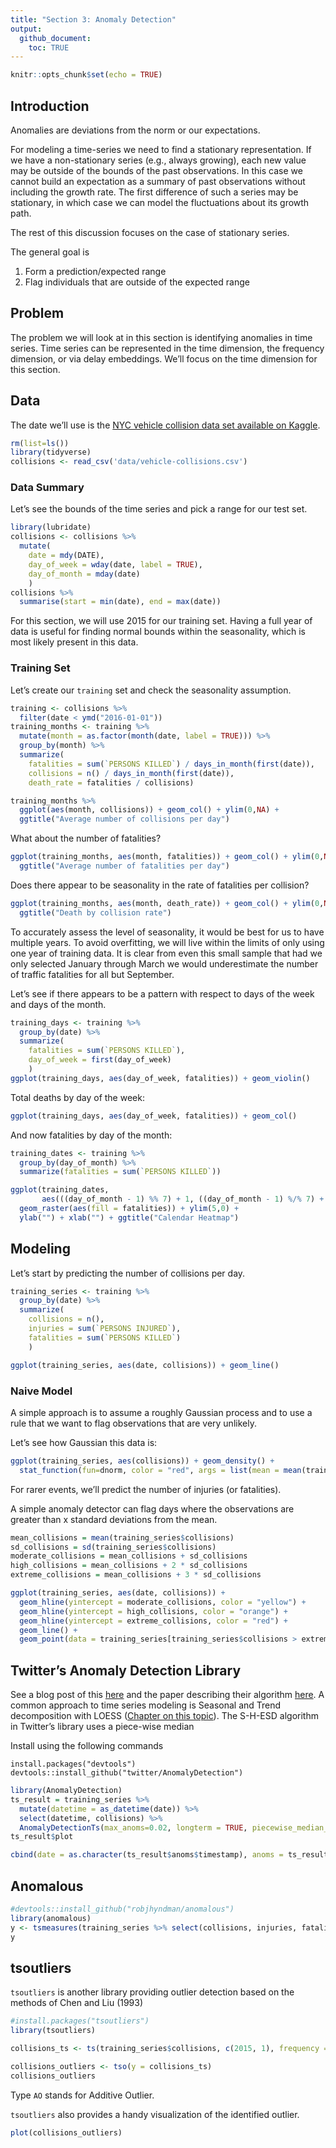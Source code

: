 ```yaml
---
title: "Section 3: Anomaly Detection"
output: 
  github_document:
    toc: TRUE
---
```


```r
knitr::opts_chunk$set(echo = TRUE)
```

## Introduction

Anomalies are deviations from the norm or our expectations.

For modeling a time-series we need to find a stationary representation.
If we have a non-stationary series (e.g., always growing), each new value
may be outside of the bounds of the past observations. In this case we
cannot build an expectation as a summary of past observations without including
the growth rate. The first difference of such a series may be stationary, in which
case we can model the fluctuations about its growth path.

The rest of this discussion focuses on the case of stationary series.

The general goal is

1. Form a prediction/expected range
2. Flag individuals that are outside of the expected range

## Problem

The problem we will look at in this section is identifying anomalies
in time series. Time series can be represented in the time dimension,
the frequency dimension, or via delay embeddings. We'll focus on 
the time dimension for this section.

## Data

The date we'll use is the [NYC vehicle collision data set available on
Kaggle](https://www.kaggle.com/nypd/vehicle-collisions). 

```r
rm(list=ls())
library(tidyverse)
collisions <- read_csv('data/vehicle-collisions.csv')
```

### Data Summary

Let's see the bounds of the time series and pick a range for our test set.

```r
library(lubridate)
collisions <- collisions %>%
  mutate(
    date = mdy(DATE),
    day_of_week = wday(date, label = TRUE),
    day_of_month = mday(date)
    )
collisions %>%
  summarise(start = min(date), end = max(date))
```

For this section, we will use 2015 for our training set. Having a full year of
data is useful for finding normal bounds within the seasonality, which is most
likely present in this data.

### Training Set

Let's create our `training` set and check the seasonality assumption.

```r
training <- collisions %>%
  filter(date < ymd("2016-01-01"))
training_months <- training %>%
  mutate(month = as.factor(month(date, label = TRUE))) %>%
  group_by(month) %>%
  summarize(
    fatalities = sum(`PERSONS KILLED`) / days_in_month(first(date)),
    collisions = n() / days_in_month(first(date)),
    death_rate = fatalities / collisions)

training_months %>%
  ggplot(aes(month, collisions)) + geom_col() + ylim(0,NA) + 
  ggtitle("Average number of collisions per day")
```

What about the number of fatalities?

```r
ggplot(training_months, aes(month, fatalities)) + geom_col() + ylim(0,NA) + 
  ggtitle("Average number of fatalities per day")
```

Does there appear to be seasonality in the rate of fatalities per collision?

```r
ggplot(training_months, aes(month, death_rate)) + geom_col() + ylim(0,NA) + 
  ggtitle("Death by collision rate")
```


To accurately assess the level of seasonality, it would be best for us to have
multiple years. To avoid overfitting, we will live within the limits of only
using one year of training data. It is clear from even this small sample that
had we only selected January through March we would underestimate the number of
traffic fatalities for all but September.

Let's see if there appears to be a pattern with respect to days of the week
and days of the month.

```r
training_days <- training %>%
  group_by(date) %>%
  summarize(
    fatalities = sum(`PERSONS KILLED`),
    day_of_week = first(day_of_week)
    )
ggplot(training_days, aes(day_of_week, fatalities)) + geom_violin()
```

Total deaths by day of the week:

```r
ggplot(training_days, aes(day_of_week, fatalities)) + geom_col()
```

And now fatalities by day of the month:

```r
training_dates <- training %>%
  group_by(day_of_month) %>%
  summarize(fatalities = sum(`PERSONS KILLED`))

ggplot(training_dates, 
       aes(((day_of_month - 1) %% 7) + 1, ((day_of_month - 1) %/% 7) + 1)) +
  geom_raster(aes(fill = fatalities)) + ylim(5,0) +
  ylab("") + xlab("") + ggtitle("Calendar Heatmap")
```

## Modeling 

Let's start by predicting the number of collisions per day.
```r
training_series <- training %>%
  group_by(date) %>%
  summarize(
    collisions = n(), 
    injuries = sum(`PERSONS INJURED`), 
    fatalities = sum(`PERSONS KILLED`)
    )

ggplot(training_series, aes(date, collisions)) + geom_line()
```


### Naive Model

A simple approach is to assume a roughly Gaussian process and to
use a rule that we want to flag observations that are very unlikely.

Let's see how Gaussian this data is:

```r
ggplot(training_series, aes(collisions)) + geom_density() +
  stat_function(fun=dnorm, color = "red", args = list(mean = mean(training_series$collisions), sd = sd(training_series$collisions)))
```

For rarer events, we'll predict the number of injuries (or fatalities).

A simple anomaly detector can flag days where the observations
are greater than x standard deviations from the mean.

```r
mean_collisions = mean(training_series$collisions)
sd_collisions = sd(training_series$collisions)
moderate_collisions = mean_collisions + sd_collisions
high_collisions = mean_collisions + 2 * sd_collisions
extreme_collisions = mean_collisions + 3 * sd_collisions

ggplot(training_series, aes(date, collisions)) + 
  geom_hline(yintercept = moderate_collisions, color = "yellow") +
  geom_hline(yintercept = high_collisions, color = "orange") +
  geom_hline(yintercept = extreme_collisions, color = "red") +
  geom_line() +
  geom_point(data = training_series[training_series$collisions > extreme_collisions,], color = "red")
```

## Twitter's Anomaly Detection Library

See a blog post of this [here](https://blog.twitter.com/engineering/en_us/a/2015/introducing-practical-and-robust-anomaly-detection-in-a-time-series.html)
and the paper describing their algorithm [here](https://www.usenix.org/system/files/conference/hotcloud14/hotcloud14-vallis.pdf).
A common approach to time series modeling is Seasonal and Trend decomposition with LOESS ([Chapter on this topic](https://www.otexts.org/fpp/6/5)). The S-H-ESD algorithm in Twitter's library
uses a piece-wise median

Install using the following commands
```
install.packages("devtools")
devtools::install_github("twitter/AnomalyDetection")
```

```r
library(AnomalyDetection)
ts_result = training_series %>%
  mutate(datetime = as_datetime(date)) %>%
  select(datetime, collisions) %>%
  AnomalyDetectionTs(max_anoms=0.02, longterm = TRUE, piecewise_median_period_weeks = 8, direction='pos', plot=TRUE)
ts_result$plot
```

```r
cbind(date = as.character(ts_result$anoms$timestamp), anoms = ts_result$anoms$anoms)
```

## Anomalous

```r
#devtools::install_github("robjhyndman/anomalous")
library(anomalous)
y <- tsmeasures(training_series %>% select(collisions, injuries, fatalities))
y
```

## tsoutliers

`tsoutliers` is another library providing outlier detection based on the methods of Chen and Liu (1993)
```r
#install.packages("tsoutliers")
library(tsoutliers)

collisions_ts <- ts(training_series$collisions, c(2015, 1), frequency = 365)

collisions_outliers <- tso(y = collisions_ts)
collisions_outliers
```

Type `AO` stands for Additive Outlier.

`tsoutliers` also provides a handy visualization of the identified outlier.
```r
plot(collisions_outliers)
```